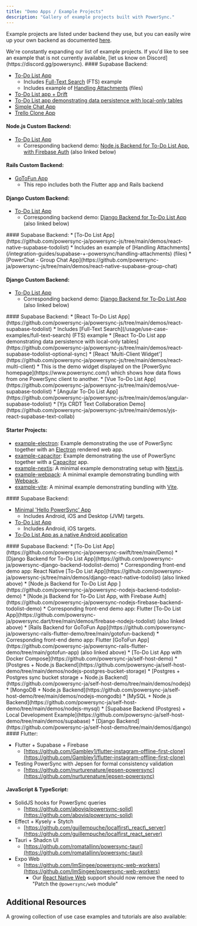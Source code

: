 ```yaml
---
title: "Demo Apps / Example Projects"
description: "Gallery of example projects built with PowerSync."
---
```


Example projects are listed under backend they use, but you can easily wire up your own backend as documented [here](/installation/app-backend-setup).

<Check>
  We're constantly expanding our list of example projects. If you'd like to see an example that is not currently available, [let us know on Discord](https://discord.gg/powersync).
</Check>


<AccordionGroup>
  <Accordion title="Flutter" icon="flutter">
  #### Supabase Backend:

  * [To-Do List App](https://github.com/powersync-ja/powersync.dart/tree/master/demos/supabase-todolist)
    * Includes [Full-Text Search](/usage/use-case-examples/full-text-search) (FTS) example
    * Includes example of [Handling Attachments](/integration-guides/supabase-+-powersync/handling-attachments) (files)
  * [To-Do List app + Drift](https://github.com/powersync-ja/powersync.dart/tree/master/demos/supabase-todolist-drift)
  * [To-Do List app demonstrating data persistence with local-only tables](https://github.com/powersync-ja/powersync.dart/tree/main/demos/supabase-todolist-optional-sync)
  * [Simple Chat App](https://github.com/powersync-ja/powersync.dart/tree/master/demos/supabase-simple-chat)
  * [Trello Clone App](https://github.com/powersync-ja/powersync-supabase-flutter-trello-demo)

  #### Node.js Custom Backend:
  * [To-Do List App](https://github.com/powersync-ja/powersync.dart/tree/main/demos/firebase-nodejs-todolist)
    * Corresponding backend demo: [Node.js Backend for To-Do List App, with Firebase Auth](https://github.com/powersync-ja/powersync-nodejs-firebase-backend-todolist-demo) (also linked below)

  #### Rails Custom Backend:
  * [GoToFun App](https://github.com/powersync-ja/powersync-rails-flutter-demo)
    * This repo includes both the Flutter app and Rails backend

  #### Django Custom Backend:
  * [To-Do List App](https://github.com/powersync-ja/powersync.dart/tree/master/demos/django-todolist)
    * Corresponding backend demo: [Django Backend for To-Do List App](https://github.com/powersync-ja/powersync-django-backend-todolist-demo) (also linked below)
  </Accordion>

  <Accordion title="React Native & Expo" icon="react">
  #### Supabase Backend:
  * [To-Do List App](https://github.com/powersync-ja/powersync-js/tree/main/demos/react-native-supabase-todolist)
    * Includes an example of [Handling Attachments](/integration-guides/supabase-+-powersync/handling-attachments) (files)
  * [PowerChat - Group Chat App](https://github.com/powersync-ja/powersync-js/tree/main/demos/react-native-supabase-group-chat)

  #### Django Custom Backend:
  * [To-Do List App](https://github.com/powersync-ja/powersync-js/tree/main/demos/django-react-native-todolist)
    * Corresponding backend demo: [Django Backend for To-Do List App](https://github.com/powersync-ja/powersync-django-backend-todolist-demo) (also linked below)
  </Accordion>

  <Accordion title="JavaScript Web" icon="js">
  #### Supabase Backend:
  * [React To-Do List App](https://github.com/powersync-ja/powersync-js/tree/main/demos/react-supabase-todolist)
    * Includes [Full-Text Search](/usage/use-case-examples/full-text-search) (FTS) example
  * [React To-Do List app demonstrating data persistence with local-only tables](https://github.com/powersync-ja/powersync-js/tree/main/demos/react-supabase-todolist-optional-sync)
  * [React 'Multi-Client Widget'](https://github.com/powersync-ja/powersync-js/tree/main/demos/react-multi-client)
    * This is the demo widget displayed on the [PowerSync homepage](https://www.powersync.com/) which shows how data flows from one PowerSync client to another.
  * [Vue To-Do List App](https://github.com/powersync-ja/powersync-js/tree/main/demos/vue-supabase-todolist)
  * [Angular To-Do List App](https://github.com/powersync-ja/powersync-js/tree/main/demos/angular-supabase-todolist)
  * [Yjs CRDT Text Collaboration Demo](https://github.com/powersync-ja/powersync-js/tree/main/demos/yjs-react-supabase-text-collab)

  #### Starter Projects:
  * [example-electron](https://github.com/powersync-ja/powersync-js/tree/main/demos/example-electron): Example demonstrating the use of PowerSync together with an [Electron](https://www.electronjs.org/) rendered web app.
  * [example-capacitor](https://github.com/powersync-ja/powersync-js/tree/main/demos/example-capacitor): Example demonstrating the use of PowerSync together with a [Capacitor](https://capacitorjs.com/) app.
  * [example-nextjs](https://github.com/powersync-ja/powersync-js/blob/main/demos/example-nextjs/README.md): A minimal example demonstrating setup with [Next.js](https://nextjs.org/).
  * [example-webpack](https://github.com/powersync-ja/powersync-js/blob/main/demos/example-webpack/README.md): A minimal example demonstrating bundling with [Webpack](https://webpack.js.org/).
  * [example-vite](https://github.com/powersync-ja/powersync-js/blob/main/demos/example-vite/README.md): A minimal example demonstrating bundling with [Vite](https://vitejs.dev/).
  </Accordion>

  <Accordion title="Kotlin Multiplatform" icon="flag">
  #### Supabase Backend:

  * [Minimal 'Hello PowerSync' App](https://github.com/powersync-ja/powersync-kotlin/tree/main/demos/hello-powersync)
    * Includes Android, iOS and Desktop (JVM) targets.
  * [To-Do List App](https://github.com/powersync-ja/powersync-kotlin/tree/main/demos/supabase-todolist)
    * Includes Android, iOS targets.
  * [To-Do List App as a native Android application](https://github.com/powersync-ja/powersync-kotlin/tree/main/demos/android-supabase-todolist)
    
  </Accordion>

  <Accordion title="Swift" icon="swift">
  #### Supabase Backend:
  * [To-Do List App](https://github.com/powersync-ja/powersync-swift/tree/main/Demo)
    
  </Accordion>

  <Accordion title="Custom Backend Examples" icon="screwdriver-wrench">
  * [Django Backend for To-Do List App](https://github.com/powersync-ja/powersync-django-backend-todolist-demo)
    * Corresponding front-end demo app: React Native [To-Do List App](https://github.com/powersync-ja/powersync-js/tree/main/demos/django-react-native-todolist) (also linked above)
  * [Node.js Backend for To-Do List App ](https://github.com/powersync-ja/powersync-nodejs-backend-todolist-demo)
  * [Node.js Backend for To-Do List App, with Firebase Auth](https://github.com/powersync-ja/powersync-nodejs-firebase-backend-todolist-demo)
    * Corresponding front-end demo app: Flutter [To-Do List App](https://github.com/powersync-ja/powersync.dart/tree/main/demos/firebase-nodejs-todolist) (also linked above)
  * [Rails Backend for GoToFun App](https://github.com/powersync-ja/powersync-rails-flutter-demo/tree/main/gotofun-backend)
    * Corresponding front-end demo app: Flutter [GoToFun App](https://github.com/powersync-ja/powersync-rails-flutter-demo/tree/main/gotofun-app) (also linked above)
  </Accordion>

  <Accordion title="Self-Hosting" icon="desktop">
  * [To-Do List App with Docker Compose](https://github.com/powersync-ja/self-host-demo)
    * [Postgres + Node.js Backend](https://github.com/powersync-ja/self-host-demo/tree/main/demos/nodejs-postgres-bucket-storage)
    * [Postgres + Postgres sync bucket storage + Node.js Backend](https://github.com/powersync-ja/self-host-demo/tree/main/demos/nodejs)
    * [MongoDB + Node.js Backend](https://github.com/powersync-ja/self-host-demo/tree/main/demos/nodejs-mongodb)
    * [MySQL + Node.js Backend](https://github.com/powersync-ja/self-host-demo/tree/main/demos/nodejs-mysql)
    * [Supabase Backend (Postgres) + Local Development Example](https://github.com/powersync-ja/self-host-demo/tree/main/demos/supabase)
    * [Django Backend](https://github.com/powersync-ja/self-host-demo/tree/main/demos/django)  
  </Accordion>

  <Accordion title="Notable Community Projects" icon="people-carry-box">
  #### Flutter:

  * Flutter + Supabase + Firebase
    * [https://github.com/Gambley1/flutter-instagram-offline-first-clone](https://github.com/Gambley1/flutter-instagram-offline-first-clone)
  * Testing PowerSync with Jepsen for formal consistency validation
    * [https://github.com/nurturenature/jepsen-powersync](https://github.com/nurturenature/jepsen-powersync)
  
  #### JavaScript & TypeScript:

  * SolidJS hooks for PowerSync queries
    * [https://github.com/aboviq/powersync-solid](https://github.com/aboviq/powersync-solid)
  * Effect + Kysely + Stytch
    * [https://github.com/guillempuche/localfirst\_react\_server](https://github.com/guillempuche/localfirst_react_server)
  * Tauri + Shadcn UI
    * [https://github.com/romatallinn/powersync-tauri](https://github.com/romatallinn/powersync-tauri)
  * Expo Web
    * [https://github.com/ImSingee/powersync-web-workers](https://github.com/ImSingee/powersync-web-workers)
      * Our [React Native Web](/client-sdk-references/react-native-and-expo/react-native-web-support) support should now remove the need to "Patch the `@powersync/web` module"
  </Accordion>
</AccordionGroup>

## Additional Resources

A growing collection of use case examples and tutorials are also available:

<CardGroup>
  <Card title="Use Case Examples" icon="gear" href="/usage/use-case-examples" horizontal />
  <Card title="Tutorials" icon="graduation-cap" href="/tutorials/overview" horizontal />
</CardGroup>